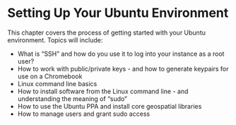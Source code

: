 # Setting Up Your Ubuntu Environment

This chapter covers the process of getting started with your Ubuntu environment.  Topics will include: 

* What is "SSH" and how do you use it to log into your instance as a root user?  
* How to work with public/private keys - and how to generate keypairs for use on a Chromebook
* Linux command line basics
* How to install software from the Linux command line - and understanding the meaning of "sudo"
* How to use the Ubuntu PPA and install core geospatial libraries
* How to manage users and grant sudo access